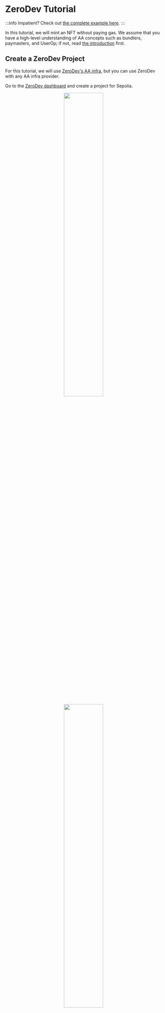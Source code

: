# ZeroDev Tutorial

:::info
Impatient?  Check out [the complete example here](https://github.com/zerodevapp/zerodev-examples/tree/main/tutorial/completed.ts).
:::

In this tutorial, we will mint an NFT without paying gas. We assume that you have a high-level understanding of AA concepts such as bundlers, paymasters, and UserOp; if not, read [the introduction](/) first.

## Create a ZeroDev Project

For this tutorial, we will use [ZeroDev's AA infra](/meta-infra/intro), but you can use ZeroDev with any AA infra provider.

Go to the [ZeroDev dashboard](https://dashboard.zerodev.app/) and create a project for Sepolia.

<p align="center">
  <img src="/img/dashboard_create_project.png" width="50%" />
</p>

<p align="center">
  <img src="/img/dashboard_project_home.png" width="50%" />
</p>

We will be using the "Project ID" in the next steps.

## Set up a gas policy

With ZeroDev, by default you are not sponsoring UserOps.  To sponsor UserOps, you need to set up a gas policy.

Go to the "Gas Policies" section of your dashboard and create a new "Project Policy":

<p align="center">
  <img src="/img/project_policy.png" width="80%" />
</p>

From now on, when you use the paymaster RPC from the previous step, the paymaster will sponsor UserOps according to the policy you just set up, which in this case is up to 100 UserOps per minute.

## Write the code

Clone the [ZeroDev examples repo](https://github.com/zerodevapp/zerodev-examples).  Then, inside the directory, install all dependencies:

```bash
npm install
```

Create a `.env` file with the following line:

```
ZERODEV_PROJECT_ID=<YOUR_PROJECT_ID>
```

Replacing `<YOUR_PROJECT_ID>` with your actual project ID from the dashboard, and make sure you are using a project ID for Sepolia.

If all goes well, you should be able to run:

```bash
npx ts-node tutorial/completed.ts
```

Now open the [`tutorial/template.ts`](https://github.com/zerodevapp/zerodev-examples/blob/main/tutorial/template.ts) file in your editor.  This will be the template where you will write your code.  You can always refer to [`tutorial/completed.ts`](https://github.com/zerodevapp/zerodev-examples/blob/main/tutorial/completed.ts) to see the completed tutorial code.

### Create a signer

Kernel accounts support many different signing methods, including ECDSA keys and passkeys.  In this tutorial, we will use ECDSA keys which are the same type of keys that MetaMask and other Ethereum wallets use.

Let's start by generating a random key.  Add the following code to the `main` function:

```typescript
import { generatePrivateKey, privateKeyToAccount } from "viem/accounts"

const main = async () => {
  const privateKey = generatePrivateKey()  // [!code focus]
  const signer = privateKeyToAccount(privateKey)  // [!code focus]
}
```

### Create a validator

Each Kernel account handles validation through a smart contract known as a "validator."  In this case, we will be using the ECDSA validator.

Add the following code to create the ECDSA validator:

```typescript
import { signerToEcdsaValidator } from "@zerodev/ecdsa-validator"

const main = async () => {
  // other code...

  const ecdsaValidator = await signerToEcdsaValidator(publicClient, { // [!code focus]
    signer,  // [!code focus]
    entryPoint,  // [!code focus]
  })  // [!code focus]
}
```

### Create an account

We are now ready to create an account.  Add the following code:

```typescript
import { createKernelAccount } from "@zerodev/sdk"
 
const main = async () => {
  // other code...

  const account = await createKernelAccount(publicClient, {  // [!code focus]
    plugins: {  // [!code focus]
      sudo: ecdsaValidator,  // [!code focus]
    },  // [!code focus]
    entryPoint,  // [!code focus]
  })  // [!code focus]
}
```

### Creating a Kernel client

Finally, we are going to create an "account client" which serves as the connection between your account and some AA infra (i.e. bundlers and paymasters).  The connection is necessary for you to actually send UserOps.

Add the following code:

```typescript
const main = async () => {
  // ... other code

  const kernelClient = createKernelAccountClient({
    account,
    chain,
    entryPoint,
    bundlerTransport: http(BUNDLER_RPC),
    middleware: {
      sponsorUserOperation: async ({ userOperation }) => {
        const zerodevPaymaster = createZeroDevPaymasterClient({
          chain,
          entryPoint,
          transport: http(PAYMASTER_RPC),
        })
        return zerodevPaymaster.sponsorUserOperation({
          userOperation,
          entryPoint,
        })
      }
    }
  })

  const accountAddress = kernelClient.account.address
  console.log("My account:", accountAddress)
}
```

Run this script with `npx ts-node tutorial/template.ts` and confirm that it prints an address.

### Send a UserOp

Now that you have an account client, it's time to send your first UserOp!  For this tutorial, we will mint an NFT from a contract deployed on Sepolia.

Add the following import and code:

```typescript
import { encodeFunctionData } from "viem"

const main = async () => {
  // ... other code

  const userOpHash = await kernelClient.sendUserOperation({
    userOperation: {
      callData: await kernelClient.account.encodeCallData({
        to: contractAddress,
        value: BigInt(0),
        data: encodeFunctionData({
          abi: contractABI,
          functionName: "mint",
          args: [accountAddress],
        })
      })
    }
  })
  console.log("Submitted UserOp:", userOpHash)
}
```

There's quite a bit of code going on, so let's go through it.

- We start by calling `kernelClient.sendUserOperation`, which takes a `userOperation` argument.
- Inside `userOperation`, we specify a `callData` field.  This is the equivalent of the calldata field for a normal Ethereum transaction.
- Since we want to call the `mint(address)` function on the NFT contract, we use Viem's helper function `encodeFunctionData` and give it the ABI, function name, and function argument.
- `kernelClient.sendUserOperation` returns a "UserOperation hash."  This is the equivalent of a transaction hash but for a UserOp.

Run the script again with `npx ts-node tutorial/template.ts` and confirm that it prints the UserOp hash.  At this point, you can go to a UserOp explorer such as [JiffyScan](https://jiffyscan.xyz/) and find your UserOp with the hash!

### Waiting for the UserOp

When you call `sendUserOperation`, the call returns as soon as the UserOp has been submitted to the bundler, but it doesn't wait for the UserOp to be "confirmed" on-chain.  To wait for the UserOp to be confirmed, add the following import and code:

```typescript
import { bundlerActions } from "permissionless"

const main = async () => {
  // ... other code

  const bundlerClient = kernelClient.extend(bundlerActions(entryPoint))

  const receipt = await bundlerClient.waitForUserOperationReceipt({
    hash: userOpHash,
  })
  console.log("UserOp confirmed:", receipt.userOpHash)
}
```

Let's break down the code:

- Since `waitForUserOperationReceipt` is a bundler action, we need to first `extend` the `kernelClient` with `bundlerActions`.  If you are unfamiliar with the concept of "actions," you can read more about it on [Viem's documentation](https://viem.sh/docs/actions/public/introduction).
- Now, we can call `waitForUserOperationReceipt`.  This function returns a "receipt" object.  If you are curious, you can print the full object and see what it contains.

### Read contract state

Now let's confirm that we actually minted an NFT.  Add the following import and code:

```typescript
import { publicActions } from "viem"

const main = async () => {
  // ... other code

  const nftBalance = await publicClient.readContract({
    address: contractAddress,
    abi: contractABI,
    functionName: 'balanceOf',
    args: [accountAddress],
  })
  console.log(`NFT balance: ${nftBalance}`)
}
```

Run the script again.  You should see that it prints `NFT balance: 1`, confirming that you have minted an NFT! 

## Next steps

In this tutorial, we were able to mint an NFT without paying gas, thanks to gas sponsorship.

For next steps:

- Check out [the core API](/sdk/core-api/create-account) to learn more about the SDK
- Read some [code examples](https://github.com/zerodevapp/zerodev-examples) of using ZeroDev